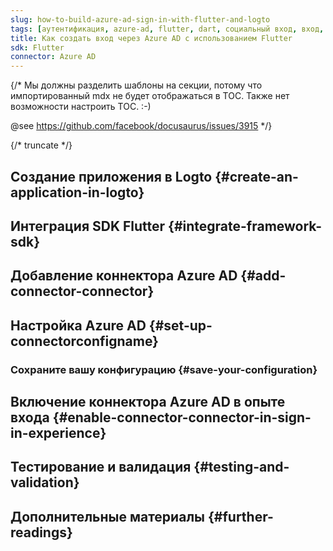 ```yaml
---
slug: how-to-build-azure-ad-sign-in-with-flutter-and-logto
tags: [аутентификация, azure-ad, flutter, dart, социальный вход, вход, логин]
title: Как создать вход через Azure AD с использованием Flutter
sdk: Flutter
connector: Azure AD
---
```


{/*
  Мы должны разделить шаблоны на секции, потому что импортированный mdx не будет отображаться в TOC.
  Также нет возможности настроить TOC. :-)

  @see https://github.com/facebook/docusaurus/issues/3915
*/}




{/* truncate */}

<Intro connector={connector} sdk="Flutter" link="https://flutter.dev" />

## Создание приложения в Logto \{#create-an-application-in-logto}

<CreateApplication type="Native app" framework="Flutter" />

## Интеграция SDK Flutter \{#integrate-framework-sdk}

<IntegrateSdk />

## Добавление коннектора Azure AD \{#add-connector-connector}

<AddSocialConnector connector={connector} framework="Flutter" />

## Настройка Azure AD \{#set-up-connectorconfigname}

<ConnectorGuide />

### Сохраните вашу конфигурацию \{#save-your-configuration}

<SaveYourConfiguration connector={connector} />

## Включение коннектора Azure AD в опыте входа \{#enable-connector-connector-in-sign-in-experience}

<EnableSocialConnector connector={connector} />

## Тестирование и валидация \{#testing-and-validation}

<TestingAndValidation connector={connector} sdk="Flutter" />

## Дополнительные материалы \{#further-readings}

<FurtherReadings />